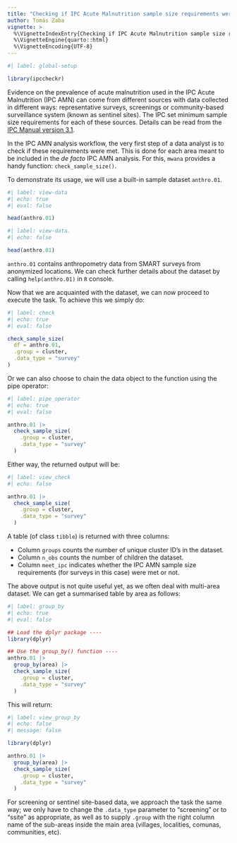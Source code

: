```yaml
---
title: "Checking if IPC Acute Malnutrition sample size requirements were met"
author: Tomás Zaba
vignette: >
  %\VignetteIndexEntry{Checking if IPC Acute Malnutrition sample size requirements were met}
  %\VignetteEngine{quarto::html}
  %\VignetteEncoding{UTF-8}
---
```


```r
#| label: global-setup

library(ipccheckr)
```
Evidence on the prevalence of acute malnutrition used in the IPC Acute Malnutrition (IPC AMN) can come from different sources with data collected in different ways:  representative surveys, screenings or community-based surveillance system (known as sentinel sites). The IPC set minimum sample size requirements for each of these sources. Details can be read from the [IPC Manual version 3.1 ](https://www.ipcinfo.org/ipcinfo-website/resources/ipc-manual/en/). 

In the IPC AMN analysis workflow, the very first step of a data analyst is to check if these requirements were met. This is done for each area meant to be included in the *de facto* IPC AMN analysis. For this, `mwana` provides a handy function: `check_sample_size()`.

To demonstrate its usage, we will use a built-in sample dataset `anthro.01`.

```r
#| label: view-data
#| echo: true
#| eval: false

head(anthro.01)
```

```r
#| label: view-data.
#| echo: false

head(anthro.01)
```

`anthro.01` contains anthropometry data from SMART surveys from anonymized locations. We can check further details about the dataset by calling `help(anthro.01)` in `R` console. 

Now that we are acquainted with the dataset, we can now proceed to execute the task. To achieve this we simply do:

```r
#| label: check
#| echo: true
#| eval: false

check_sample_size(
  df = anthro.01,
  .group = cluster,
  .data_type = "survey"
)
```

Or we can also choose to chain the data object to the function using the pipe operator: 
```r
#| label: pipe_operator
#| echo: true
#| eval: false

anthro.01 |> 
  check_sample_size(
    .group = cluster,
    .data_type = "survey"
  )
```

Either way, the returned output will be: 
```r
#| label: view_check
#| echo: false

anthro.01 |> 
  check_sample_size(
    .group = cluster,
    .data_type = "survey"
  )
```

A table (of class `tibble`) is returned with three columns:  

  + Column `groups` counts the number of unique cluster ID's in the dataset.  
  + Column `n_obs` counts the number of children the dataset.  
  + Column `meet_ipc` indicates whether the IPC AMN sample size requirements (for surveys in this case) were met or not.

The above output is not quite useful yet, as we often deal with multi-area dataset. We can get a summarised table by area as follows: 
```r
#| label: group_by
#| echo: true
#| eval: false

## Load the dplyr package ----
library(dplyr)

## Use the group_by() function ----
anthro.01 |> 
  group_by(area) |> 
  check_sample_size(
    .group = cluster,
    .data_type = "survey"
  )
```

This will return: 

```r
#| label: view_group_by
#| echo: false
#| message: false

library(dplyr)

anthro.01 |> 
  group_by(area) |> 
  check_sample_size(
    .group = cluster,
    .data_type = "survey"
  )
```

For screening or sentinel site-based data, we approach the task the same way; we only have to change the `.data_type` parameter to "screening" or to "ssite" as appropriate, as well as to supply `.group` with the right column name of the sub-areas inside the main area (villages, localities, comunas, communities, etc).
